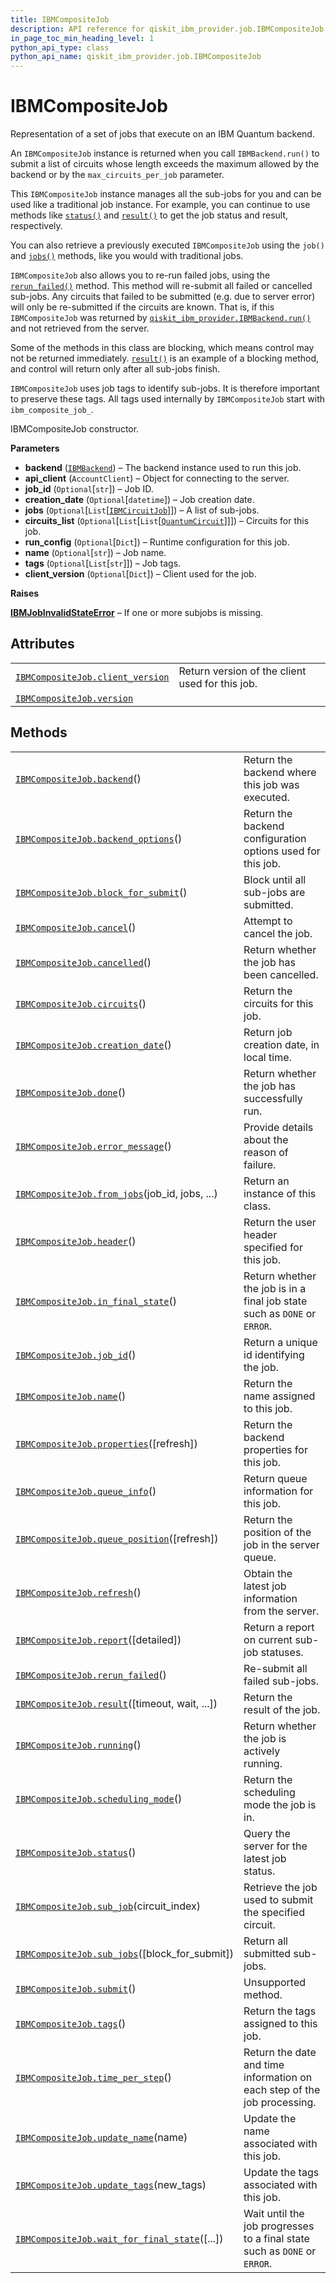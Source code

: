 ```yaml
---
title: IBMCompositeJob
description: API reference for qiskit_ibm_provider.job.IBMCompositeJob
in_page_toc_min_heading_level: 1
python_api_type: class
python_api_name: qiskit_ibm_provider.job.IBMCompositeJob
---
```


# IBMCompositeJob

<Class id="qiskit_ibm_provider.job.IBMCompositeJob" github="https://github.com/qiskit/qiskit-ibm-provider/tree/stable/0.7/qiskit_ibm_provider/job/ibm_composite_job.py" signature="IBMCompositeJob(backend, api_client, job_id=None, creation_date=None, jobs=None, circuits_list=None, run_config=None, name=None, tags=None, client_version=None)">
  Representation of a set of jobs that execute on an IBM Quantum backend.

  An `IBMCompositeJob` instance is returned when you call `IBMBackend.run()` to submit a list of circuits whose length exceeds the maximum allowed by the backend or by the `max_circuits_per_job` parameter.

  This `IBMCompositeJob` instance manages all the sub-jobs for you and can be used like a traditional job instance. For example, you can continue to use methods like [`status()`](qiskit_ibm_provider.job.IBMCompositeJob#status "qiskit_ibm_provider.job.IBMCompositeJob.status") and [`result()`](qiskit_ibm_provider.job.IBMCompositeJob#result "qiskit_ibm_provider.job.IBMCompositeJob.result") to get the job status and result, respectively.

  You can also retrieve a previously executed `IBMCompositeJob` using the `job()` and [`jobs()`](qiskit_ibm_provider.IBMBackendService#jobs "qiskit_ibm_provider.IBMBackendService.jobs") methods, like you would with traditional jobs.

  `IBMCompositeJob` also allows you to re-run failed jobs, using the [`rerun_failed()`](qiskit_ibm_provider.job.IBMCompositeJob#rerun_failed "qiskit_ibm_provider.job.IBMCompositeJob.rerun_failed") method. This method will re-submit all failed or cancelled sub-jobs. Any circuits that failed to be submitted (e.g. due to server error) will only be re-submitted if the circuits are known. That is, if this `IBMCompositeJob` was returned by [`qiskit_ibm_provider.IBMBackend.run()`](qiskit_ibm_provider.IBMBackend#run "qiskit_ibm_provider.IBMBackend.run") and not retrieved from the server.

  Some of the methods in this class are blocking, which means control may not be returned immediately. [`result()`](qiskit_ibm_provider.job.IBMCompositeJob#result "qiskit_ibm_provider.job.IBMCompositeJob.result") is an example of a blocking method, and control will return only after all sub-jobs finish.

  `IBMCompositeJob` uses job tags to identify sub-jobs. It is therefore important to preserve these tags. All tags used internally by `IBMCompositeJob` start with `ibm_composite_job_`.

  IBMCompositeJob constructor.

  **Parameters**

  *   **backend** ([`IBMBackend`](qiskit_ibm_provider.IBMBackend "qiskit_ibm_provider.ibm_backend.IBMBackend")) – The backend instance used to run this job.
  *   **api\_client** (`AccountClient`) – Object for connecting to the server.
  *   **job\_id** (`Optional`\[`str`]) – Job ID.
  *   **creation\_date** (`Optional`\[`datetime`]) – Job creation date.
  *   **jobs** (`Optional`\[`List`\[[`IBMCircuitJob`](qiskit_ibm_provider.job.IBMCircuitJob "qiskit_ibm_provider.job.ibm_circuit_job.IBMCircuitJob")]]) – A list of sub-jobs.
  *   **circuits\_list** (`Optional`\[`List`\[`List`\[[`QuantumCircuit`](/api/qiskit/qiskit.circuit.QuantumCircuit "(in Qiskit v0.45)")]]]) – Circuits for this job.
  *   **run\_config** (`Optional`\[`Dict`]) – Runtime configuration for this job.
  *   **name** (`Optional`\[`str`]) – Job name.
  *   **tags** (`Optional`\[`List`\[`str`]]) – Job tags.
  *   **client\_version** (`Optional`\[`Dict`]) – Client used for the job.

  **Raises**

  [**IBMJobInvalidStateError**](qiskit_ibm_provider.job.IBMJobInvalidStateError "qiskit_ibm_provider.job.IBMJobInvalidStateError") – If one or more subjobs is missing.

  ## Attributes

  |                                                                                                                                                     |                                                 |
  | --------------------------------------------------------------------------------------------------------------------------------------------------- | ----------------------------------------------- |
  | [`IBMCompositeJob.client_version`](qiskit_ibm_provider.job.IBMCompositeJob#client_version "qiskit_ibm_provider.job.IBMCompositeJob.client_version") | Return version of the client used for this job. |
  | [`IBMCompositeJob.version`](qiskit_ibm_provider.job.IBMCompositeJob#version "qiskit_ibm_provider.job.IBMCompositeJob.version")                      |                                                 |

  ## Methods

  |                                                                                                                                                                               |                                                                           |
  | ----------------------------------------------------------------------------------------------------------------------------------------------------------------------------- | ------------------------------------------------------------------------- |
  | [`IBMCompositeJob.backend`](qiskit_ibm_provider.job.IBMCompositeJob#backend "qiskit_ibm_provider.job.IBMCompositeJob.backend")()                                              | Return the backend where this job was executed.                           |
  | [`IBMCompositeJob.backend_options`](qiskit_ibm_provider.job.IBMCompositeJob#backend_options "qiskit_ibm_provider.job.IBMCompositeJob.backend_options")()                      | Return the backend configuration options used for this job.               |
  | [`IBMCompositeJob.block_for_submit`](qiskit_ibm_provider.job.IBMCompositeJob#block_for_submit "qiskit_ibm_provider.job.IBMCompositeJob.block_for_submit")()                   | Block until all sub-jobs are submitted.                                   |
  | [`IBMCompositeJob.cancel`](qiskit_ibm_provider.job.IBMCompositeJob#cancel "qiskit_ibm_provider.job.IBMCompositeJob.cancel")()                                                 | Attempt to cancel the job.                                                |
  | [`IBMCompositeJob.cancelled`](qiskit_ibm_provider.job.IBMCompositeJob#cancelled "qiskit_ibm_provider.job.IBMCompositeJob.cancelled")()                                        | Return whether the job has been cancelled.                                |
  | [`IBMCompositeJob.circuits`](qiskit_ibm_provider.job.IBMCompositeJob#circuits "qiskit_ibm_provider.job.IBMCompositeJob.circuits")()                                           | Return the circuits for this job.                                         |
  | [`IBMCompositeJob.creation_date`](qiskit_ibm_provider.job.IBMCompositeJob#creation_date "qiskit_ibm_provider.job.IBMCompositeJob.creation_date")()                            | Return job creation date, in local time.                                  |
  | [`IBMCompositeJob.done`](qiskit_ibm_provider.job.IBMCompositeJob#done "qiskit_ibm_provider.job.IBMCompositeJob.done")()                                                       | Return whether the job has successfully run.                              |
  | [`IBMCompositeJob.error_message`](qiskit_ibm_provider.job.IBMCompositeJob#error_message "qiskit_ibm_provider.job.IBMCompositeJob.error_message")()                            | Provide details about the reason of failure.                              |
  | [`IBMCompositeJob.from_jobs`](qiskit_ibm_provider.job.IBMCompositeJob#from_jobs "qiskit_ibm_provider.job.IBMCompositeJob.from_jobs")(job\_id, jobs, ...)                      | Return an instance of this class.                                         |
  | [`IBMCompositeJob.header`](qiskit_ibm_provider.job.IBMCompositeJob#header "qiskit_ibm_provider.job.IBMCompositeJob.header")()                                                 | Return the user header specified for this job.                            |
  | [`IBMCompositeJob.in_final_state`](qiskit_ibm_provider.job.IBMCompositeJob#in_final_state "qiskit_ibm_provider.job.IBMCompositeJob.in_final_state")()                         | Return whether the job is in a final job state such as `DONE` or `ERROR`. |
  | [`IBMCompositeJob.job_id`](qiskit_ibm_provider.job.IBMCompositeJob#job_id "qiskit_ibm_provider.job.IBMCompositeJob.job_id")()                                                 | Return a unique id identifying the job.                                   |
  | [`IBMCompositeJob.name`](qiskit_ibm_provider.job.IBMCompositeJob#name "qiskit_ibm_provider.job.IBMCompositeJob.name")()                                                       | Return the name assigned to this job.                                     |
  | [`IBMCompositeJob.properties`](qiskit_ibm_provider.job.IBMCompositeJob#properties "qiskit_ibm_provider.job.IBMCompositeJob.properties")(\[refresh])                           | Return the backend properties for this job.                               |
  | [`IBMCompositeJob.queue_info`](qiskit_ibm_provider.job.IBMCompositeJob#queue_info "qiskit_ibm_provider.job.IBMCompositeJob.queue_info")()                                     | Return queue information for this job.                                    |
  | [`IBMCompositeJob.queue_position`](qiskit_ibm_provider.job.IBMCompositeJob#queue_position "qiskit_ibm_provider.job.IBMCompositeJob.queue_position")(\[refresh])               | Return the position of the job in the server queue.                       |
  | [`IBMCompositeJob.refresh`](qiskit_ibm_provider.job.IBMCompositeJob#refresh "qiskit_ibm_provider.job.IBMCompositeJob.refresh")()                                              | Obtain the latest job information from the server.                        |
  | [`IBMCompositeJob.report`](qiskit_ibm_provider.job.IBMCompositeJob#report "qiskit_ibm_provider.job.IBMCompositeJob.report")(\[detailed])                                      | Return a report on current sub-job statuses.                              |
  | [`IBMCompositeJob.rerun_failed`](qiskit_ibm_provider.job.IBMCompositeJob#rerun_failed "qiskit_ibm_provider.job.IBMCompositeJob.rerun_failed")()                               | Re-submit all failed sub-jobs.                                            |
  | [`IBMCompositeJob.result`](qiskit_ibm_provider.job.IBMCompositeJob#result "qiskit_ibm_provider.job.IBMCompositeJob.result")(\[timeout, wait, ...])                            | Return the result of the job.                                             |
  | [`IBMCompositeJob.running`](qiskit_ibm_provider.job.IBMCompositeJob#running "qiskit_ibm_provider.job.IBMCompositeJob.running")()                                              | Return whether the job is actively running.                               |
  | [`IBMCompositeJob.scheduling_mode`](qiskit_ibm_provider.job.IBMCompositeJob#scheduling_mode "qiskit_ibm_provider.job.IBMCompositeJob.scheduling_mode")()                      | Return the scheduling mode the job is in.                                 |
  | [`IBMCompositeJob.status`](qiskit_ibm_provider.job.IBMCompositeJob#status "qiskit_ibm_provider.job.IBMCompositeJob.status")()                                                 | Query the server for the latest job status.                               |
  | [`IBMCompositeJob.sub_job`](qiskit_ibm_provider.job.IBMCompositeJob#sub_job "qiskit_ibm_provider.job.IBMCompositeJob.sub_job")(circuit\_index)                                | Retrieve the job used to submit the specified circuit.                    |
  | [`IBMCompositeJob.sub_jobs`](qiskit_ibm_provider.job.IBMCompositeJob#sub_jobs "qiskit_ibm_provider.job.IBMCompositeJob.sub_jobs")(\[block\_for\_submit])                      | Return all submitted sub-jobs.                                            |
  | [`IBMCompositeJob.submit`](qiskit_ibm_provider.job.IBMCompositeJob#submit "qiskit_ibm_provider.job.IBMCompositeJob.submit")()                                                 | Unsupported method.                                                       |
  | [`IBMCompositeJob.tags`](qiskit_ibm_provider.job.IBMCompositeJob#tags "qiskit_ibm_provider.job.IBMCompositeJob.tags")()                                                       | Return the tags assigned to this job.                                     |
  | [`IBMCompositeJob.time_per_step`](qiskit_ibm_provider.job.IBMCompositeJob#time_per_step "qiskit_ibm_provider.job.IBMCompositeJob.time_per_step")()                            | Return the date and time information on each step of the job processing.  |
  | [`IBMCompositeJob.update_name`](qiskit_ibm_provider.job.IBMCompositeJob#update_name "qiskit_ibm_provider.job.IBMCompositeJob.update_name")(name)                              | Update the name associated with this job.                                 |
  | [`IBMCompositeJob.update_tags`](qiskit_ibm_provider.job.IBMCompositeJob#update_tags "qiskit_ibm_provider.job.IBMCompositeJob.update_tags")(new\_tags)                         | Update the tags associated with this job.                                 |
  | [`IBMCompositeJob.wait_for_final_state`](qiskit_ibm_provider.job.IBMCompositeJob#wait_for_final_state "qiskit_ibm_provider.job.IBMCompositeJob.wait_for_final_state")(\[...]) | Wait until the job progresses to a final state such as `DONE` or `ERROR`. |
</Class>

